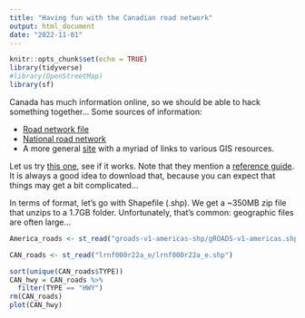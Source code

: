 ```yaml
---
title: "Having fun with the Canadian road network"
output: html_document
date: "2022-11-01"
---
```


```r
knitr::opts_chunk$set(echo = TRUE)
library(tidyverse)
#library(OpenStreetMap)
library(sf)
```

Canada has much information online, so we should be able to hack something together... Some sources of information:

- [Road network file](https://www150.statcan.gc.ca/n1/en/catalogue/92-500-X)
- [National road network](https://open.canada.ca/data/en/dataset/3d282116-e556-400c-9306-ca1a3cada77f)
- A more general [site](https://freegisdata.rtwilson.com/) with a myriad of links to various GIS resources.

Let us try [this one](https://www12.statcan.gc.ca/census-recensement/2011/geo/RNF-FRR/index-s-eng.cfm?year=22), see if it works. Note that they mention a [reference guide](https://www150.statcan.gc.ca/n1/pub/92-500-g/92-500-g2022001-eng.htm). It is always a good idea to download that, because you can expect that things may get a bit complicated...

In terms of format, let's go with Shapefile (.shp). We get a ~350MB zip file that unzips to a 1.7GB folder. Unfortunately, that's common: geographic files are often large... 

```r
America_roads <- st_read("groads-v1-americas-shp/gROADS-v1-americas.shp")
```

```r
CAN_roads <- st_read("lrnf000r22a_e/lrnf000r22a_e.shp")
```


```r
sort(unique(CAN_roads$TYPE))
CAN_hwy = CAN_roads %>%
  filter(TYPE == "HWY")
rm(CAN_roads)
plot(CAN_hwy)
```



